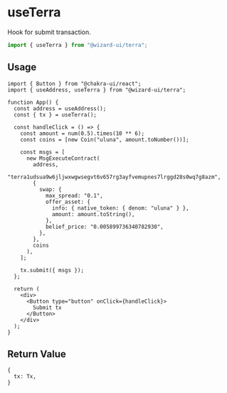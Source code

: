 # useTerra

Hook for submit transaction.

```ts
import { useTerra } from "@wizard-ui/terra";
```

## Usage

```tsx
import { Button } from "@chakra-ui/react";
import { useAddress, useTerra } from "@wizard-ui/terra";

function App() {
  const address = useAddress();
  const { tx } = useTerra();

  const handleClick = () => {
    const amount = num(0.5).times(10 ** 6);
    const coins = [new Coin("uluna", amount.toNumber())];

    const msgs = [
      new MsgExecuteContract(
        address,
        "terra1udsua9w6jljwxwgwsegvt6v657rg3ayfvemupnes7lrggd28s0wq7g8azm",
        {
          swap: {
            max_spread: "0.1",
            offer_asset: {
              info: { native_token: { denom: "uluna" } },
              amount: amount.toString(),
            },
            belief_price: "0.005899736340782930",
          },
        },
        coins
      ),
    ];

    tx.submit({ msgs });
  };

  return (
    <div>
      <Button type="button" onClick={handleClick}>
        Submit tx
      </Button>
    </div>
  );
}
```

## Return Value

```tsx
{
  tx: Tx,
}
```
